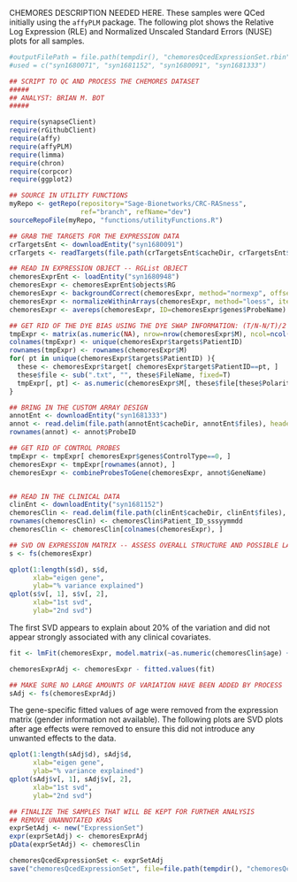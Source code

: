 CHEMORES DESCRIPTION NEEDED HERE. These samples were QCed initially using the `affyPLM` package. The following plot shows the Relative Log Expression (RLE) and Normalized Unscaled Standard Errors (NUSE) plots for all samples.

```r
#outputFilePath = file.path(tempdir(), "chemoresQcedExpressionSet.rbin")
#used = c("syn1680071", "syn1681152", "syn1680091", "syn1681333")

## SCRIPT TO QC AND PROCESS THE CHEMORES DATASET
#####
## ANALYST: BRIAN M. BOT
#####

require(synapseClient)
require(rGithubClient)
require(affy)
require(affyPLM)
require(limma)
require(chron)
require(corpcor)
require(ggplot2)

## SOURCE IN UTILITY FUNCTIONS
myRepo <- getRepo(repository="Sage-Bionetworks/CRC-RASness",
                  ref="branch", refName="dev")
sourceRepoFile(myRepo, "functions/utilityFunctions.R")

## GRAB THE TARGETS FOR THE EXPRESSION DATA
crTargetsEnt <- downloadEntity("syn1680091")
crTargets <- readTargets(file.path(crTargetsEnt$cacheDir, crTargetsEnt$files))

## READ IN EXPRESSION OBJECT -- RGList OBJECT
chemoresExprEnt <- loadEntity("syn1680948")
chemoresExpr <- chemoresExprEnt$objects$RG
chemoresExpr <- backgroundCorrect(chemoresExpr, method="normexp", offset=70)
chemoresExpr <- normalizeWithinArrays(chemoresExpr, method="loess", iterations=3)
chemoresExpr <- avereps(chemoresExpr, ID=chemoresExpr$genes$ProbeName)

## GET RID OF THE DYE BIAS USING THE DYE SWAP INFORMATION: (T/N-N/T)/2
tmpExpr <- matrix(as.numeric(NA), nrow=nrow(chemoresExpr$M), ncol=ncol(chemoresExpr$M)/2)
colnames(tmpExpr) <- unique(chemoresExpr$targets$PatientID)
rownames(tmpExpr) <- rownames(chemoresExpr$M)
for( pt in unique(chemoresExpr$targets$PatientID) ){
  these <- chemoresExpr$target[ chemoresExpr$target$PatientID==pt, ]
  these$file <- sub(".txt", "", these$FileName, fixed=T)
  tmpExpr[, pt] <- as.numeric(chemoresExpr$M[, these$file[these$Polarity=="+"] ]) - (chemoresExpr$M[, these$file[these$Polarity=="-"] ])
}

## BRING IN THE CUSTOM ARRAY DESIGN
annotEnt <- downloadEntity("syn1681333")
annot <- read.delim(file.path(annotEnt$cacheDir, annotEnt$files), header=T, as.is=T)
rownames(annot) <- annot$ProbeID

## GET RID OF CONTROL PROBES
tmpExpr <- tmpExpr[ chemoresExpr$genes$ControlType==0, ]
chemoresExpr <- tmpExpr[rownames(annot), ]
chemoresExpr <- combineProbesToGene(chemoresExpr, annot$GeneName)


## READ IN THE CLINICAL DATA
clinEnt <- downloadEntity("syn1681152")
chemoresClin <- read.delim(file.path(clinEnt$cacheDir, clinEnt$files), header=T, as.is=T)
rownames(chemoresClin) <- chemoresClin$Patient_ID_sssyymmdd
chemoresClin <- chemoresClin[colnames(chemoresExpr), ]

## SVD ON EXPRESSION MATRIX -- ASSESS OVERALL STRUCTURE AND POSSIBLE LATENT STRUCTURE
s <- fs(chemoresExpr)
```

```r
qplot(1:length(s$d), s$d,
      xlab="eigen gene",
      ylab="% variance explained")
qplot(s$v[, 1], s$v[, 2],
      xlab="1st svd",
      ylab="2nd svd")
```

The first SVD appears to explain about 20% of the variation and did not appear strongly associated with any clinical covariates.

```r
fit <- lmFit(chemoresExpr, model.matrix(~as.numeric(chemoresClin$age) + factor(chemoresClin$MF)))

chemoresExprAdj <- chemoresExpr - fitted.values(fit)

## MAKE SURE NO LARGE AMOUNTS OF VARIATION HAVE BEEN ADDED BY PROCESS
sAdj <- fs(chemoresExprAdj)
```

The gene-specific fitted values of age were removed from the expression matrix (gender information not available). The following plots are SVD plots after age effects were removed to ensure this did not introduce any unwanted effects to the data.

```r
qplot(1:length(sAdj$d), sAdj$d,
      xlab="eigen gene",
      ylab="% variance explained")
qplot(sAdj$v[, 1], sAdj$v[, 2],
      xlab="1st svd",
      ylab="2nd svd")
```

```r
## FINALIZE THE SAMPLES THAT WILL BE KEPT FOR FURTHER ANALYSIS
## REMOVE UNANNOTATED KRAS
exprSetAdj <- new("ExpressionSet")
expr(exprSetAdj) <- chemoresExprAdj
pData(exprSetAdj) <- chemoresClin

chemoresQcedExpressionSet <- exprSetAdj
save("chemoresQcedExpressionSet", file=file.path(tempdir(), "chemoresQcedExpressionSet.rbin"))
```

